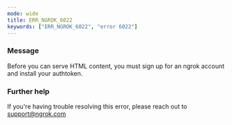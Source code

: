 ```yaml
---
mode: wide
title: ERR_NGROK_6022
keywords: ["ERR_NGROK_6022", "error 6022"]
---
```



### Message

Before you can serve HTML content, you must sign up for an ngrok account and install your authtoken.

<ErrorDetails />

### Further help

If you're having trouble resolving this error, please reach out to [support@ngrok.com](mailto:support@ngrok.com?subject=Help%20with%20ERR_NGROK_6022)
